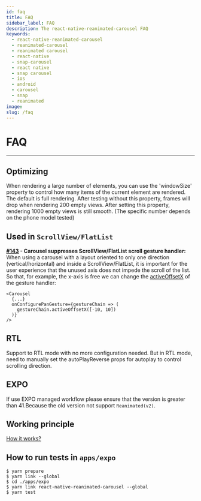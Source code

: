 ```yaml
---
id: faq
title: FAQ
sidebar_label: FAQ
description: The react-native-reanimated-carousel FAQ
keywords:
  - react-native-reanimated-carousel
  - reanimated-carousel
  - reanimated carousel
  - react-native
  - snap-carousel
  - react native
  - snap carousel
  - ios
  - android
  - carousel
  - snap
  - reanimated
image:
slug: /faq
---
```


# FAQ

---

## Optimizing

When rendering a large number of elements, you can use the 'windowSize' property to control how many items of the current element are rendered. The default is full rendering. After testing without this property, frames will drop when rendering 200 empty views. After setting this property, rendering 1000 empty views is still smooth. (The specific number depends on the phone model tested)

## Used in `ScrollView/FlatList`

**[#143](https://github.com/dohooo/react-native-reanimated-carousel/issues/143) - Carousel suppresses ScrollView/FlatList scroll gesture handler:** When using a carousel with a layout oriented to only one direction (vertical/horizontal) and inside a ScrollView/FlatList, it is important for the user experience that the unused axis does not impede the scroll of the list. So that, for example, the x-axis is free we can change the [activeOffsetX](https://docs.swmansion.com/react-native-gesture-handler/docs/1.10.3/api/gesture-handlers/pan-gh/#activeoffsetx) of the gesture handler:

```tsx copy
<Carousel
  {...}
  onConfigurePanGesture={gestureChain => (
    gestureChain.activeOffsetX([-10, 10])
  )}
/>
```

## RTL

Support to RTL mode with no more configuration needed. But in RTL mode, need to manually set the autoPlayReverse props for autoplay to control scrolling direction.

## EXPO

If use EXPO managed workflow please ensure that the version is greater than 41.Because the old version not support `Reanimated(v2)`.

## Working principle

[How it works?](/concepts)

## How to run tests in `apps/expo`

```shell copy
$ yarn prepare
$ yarn link --global
$ cd ./apps/expo
$ yarn link react-native-reanimated-carousel --global
$ yarn test
```
